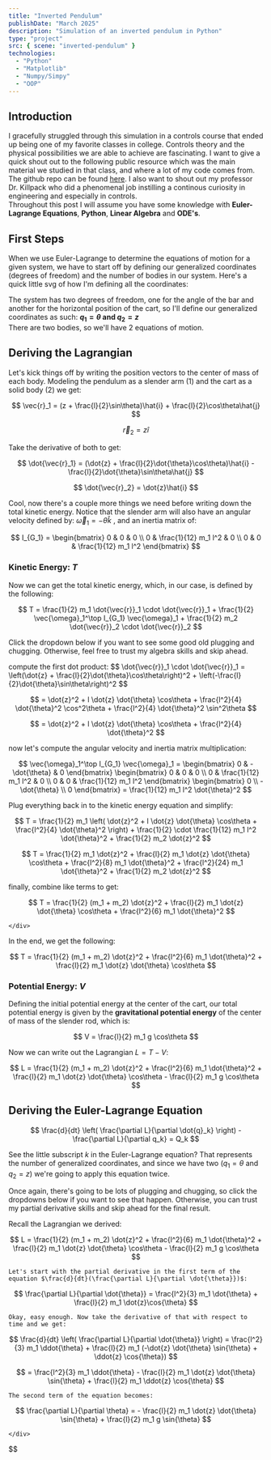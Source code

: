 ```yaml
---
title: "Inverted Pendulum"
publishDate: "March 2025"
description: "Simulation of an inverted pendulum in Python"
type: "project"
src: { scene: "inverted-pendulum" }
technologies:
  - "Python"
  - "Matplotlib"
  - "Numpy/Simpy"
  - "OOP"
---
```


## Introduction

I gracefully struggled through this simulation in a controls course that ended up being one of my favorite classes in college. Controls theory and the physical possibilities we are able to achieve are fascinating. I want to give a quick shout out to the following public resource which was the main material we studied in that class, and where a lot of my code comes from. The github repo can be found [here](https://github.com/byu-controlbook/controlbook_public). I also want to shout out my professor Dr. Killpack who did a phenomenal job instilling a continous curiosity in engineering and especially in controls.  
Throughout this post I will assume you have some knowledge with **Euler-Lagrange Equations**, **Python**, **Linear Algebra** and **ODE's**.

## First Steps

When we use Euler-Lagrange to determine the equations of motion for a given system, we have to start off by defining our generalized coordinates (degrees of freedom) and the number of bodies in our system. Here's a quick little svg of how I'm defining all the coordinates:

<InvertedPendulumSVG />

The system has two degrees of freedom, one for the angle of the bar and another for the horizontal position of the cart, so I'll define our generalized coordinates as such: **$q_1 = \theta$ and $q_2 = z$**  
There are two bodies, so we'll have 2 equations of motion.

## Deriving the Lagrangian

Let's kick things off by writing the position vectors to the center of mass of each body. Modeling the pendulum as a slender arm (1) and the cart as a solid body (2) we get:

$$
\vec{r}_1 = (z + \frac{l}{2}\sin\theta)\hat{i} + \frac{l}{2}\cos\theta\hat{j}
$$

$$
\vec{r}_2 = z\hat{i}
$$

Take the derivative of both to get:

$$
\dot{\vec{r}_1} = (\dot{z} + \frac{l}{2}\dot{\theta}\cos\theta)\hat{i} - \frac{l}{2}\dot{\theta}\sin\theta\hat{j}
$$

$$
\dot{\vec{r}_2} = \dot{z}\hat{i}
$$

Cool, now there's a couple more things we need before writing down the total kinetic energy. Notice that the slender arm will also have an angular velocity defined by: $\vec{\omega}_1 = -\dot{\theta}\hat{k}$ , and an inertia matrix of:

$$
I_{G_1} = \begin{bmatrix}
0 & 0 & 0 \\
0 & \frac{1}{12} m_1 l^2 & 0 \\
0 & 0 & \frac{1}{12} m_1 l^2
\end{bmatrix}
$$

### Kinetic Energy: $T$

Now we can get the total kinetic energy, which, in our case, is defined by the following:

$$
T = \frac{1}{2} m_1 \dot{\vec{r}}_1 \cdot \dot{\vec{r}}_1 + \frac{1}{2} \vec{\omega}_1^\top I_{G_1} \vec{\omega}_1 + \frac{1}{2} m_2 \dot{\vec{r}}_2 \cdot \dot{\vec{r}}_2
$$

Click the dropdown below if you want to see some good old plugging and chugging. Otherwise, feel free to trust my algebra skills and skip ahead.

<Dropdown label="KE derivation">
    <div className="bg-primary/50 backdrop-blur-md border border-palette-1 rounded-md px-3">
compute the first dot product:
$$
\dot{\vec{r}}_1 \cdot \dot{\vec{r}}_1 =
\left(\dot{z} + \frac{l}{2}\dot{\theta}\cos\theta\right)^2 + \left(-\frac{l}{2}\dot{\theta}\sin\theta\right)^2
$$

$$
= \dot{z}^2 + l \dot{z} \dot{\theta} \cos\theta + \frac{l^2}{4} \dot{\theta}^2 \cos^2\theta + \frac{l^2}{4} \dot{\theta}^2 \sin^2\theta
$$

$$
= \dot{z}^2 + l \dot{z} \dot{\theta} \cos\theta + \frac{l^2}{4} \dot{\theta}^2
$$

now let's compute the angular velocity and inertia matrix multiplication:

$$
\vec{\omega}_1^\top I_{G_1} \vec{\omega}_1 =
\begin{bmatrix} 0 & -\dot{\theta} & 0 \end{bmatrix}
\begin{bmatrix} 0 & 0 & 0 \\ 0 & \frac{1}{12} m_1 l^2 & 0 \\ 0 & 0 & \frac{1}{12} m_1 l^2 \end{bmatrix}
\begin{bmatrix} 0 \\ -\dot{\theta} \\ 0 \end{bmatrix} = \frac{1}{12} m_1 l^2 \dot{\theta}^2
$$

Plug everything back in to the kinetic energy equation and simplify:

$$
T = \frac{1}{2} m_1 \left( \dot{z}^2 + l \dot{z} \dot{\theta} \cos\theta + \frac{l^2}{4} \dot{\theta}^2 \right) + \frac{1}{2} \cdot \frac{1}{12} m_1 l^2 \dot{\theta}^2 + \frac{1}{2} m_2 \dot{z}^2
$$

$$
T = \frac{1}{2} m_1 \dot{z}^2 + \frac{l}{2} m_1 \dot{z} \dot{\theta} \cos\theta + \frac{l^2}{8} m_1 \dot{\theta}^2 + \frac{l^2}{24} m_1 \dot{\theta}^2 + \frac{1}{2} m_2 \dot{z}^2
$$

finally, combine like terms to get:

$$
T = \frac{1}{2} (m_1 + m_2) \dot{z}^2 + \frac{l}{2} m_1 \dot{z} \dot{\theta} \cos\theta + \frac{l^2}{6} m_1 \dot{\theta}^2
$$

    </div>

</Dropdown>

In the end, we get the following:

$$
T = \frac{1}{2} (m_1 + m_2) \dot{z}^2 + \frac{l^2}{6} m_1 \dot{\theta}^2 + \frac{l}{2} m_1 \dot{z} \dot{\theta} \cos\theta
$$

### Potential Energy: $V$

Defining the initial potential energy at the center of the cart, our total potential energy is given by the **gravitational potential energy** of the center of mass of the slender rod, which is:

$$
V = \frac{l}{2} m_1 g \cos\theta
$$

Now we can write out the Lagrangian $L = T - V$:

$$
L = \frac{1}{2} (m_1 + m_2) \dot{z}^2 + \frac{l^2}{6} m_1 \dot{\theta}^2 + \frac{l}{2} m_1 \dot{z} \dot{\theta} \cos\theta - \frac{l}{2} m_1 g \cos\theta
$$

## Deriving the Euler-Lagrange Equation

$$
\frac{d}{dt} \left( \frac{\partial L}{\partial \dot{q}_k} \right) - \frac{\partial L}{\partial q_k} = Q_k
$$

See the little subscript $k$ in the Euler-Lagrange equation? That represents the number of generalized coordinates, and since we have two ($q_1 = \theta$ and $q_2 = z$) we're going to apply this equation twice.

Once again, there's going to be lots of plugging and chugging, so click the dropdowns below if you want to see that happen. Otherwise, you can trust my partial derivative skills and skip ahead for the final result.

<Dropdown label="θ" >
    <div className="bg-primary/50 backdrop-blur-md border border-palette-1 rounded-md px-3">
    Recall the Lagrangian we derived:

$$
L = \frac{1}{2} (m_1 + m_2) \dot{z}^2 + \frac{l^2}{6} m_1 \dot{\theta}^2 + \frac{l}{2} m_1 \dot{z} \dot{\theta} \cos\theta - \frac{l}{2} m_1 g \cos\theta
$$

    Let's start with the partial derivative in the first term of the equation $\frac{d}{dt}(\frac{\partial L}{\partial \dot{\theta}})$:

$$
\frac{\partial L}{\partial \dot{\theta}} = \frac{l^2}{3} m_1 \dot{\theta} + \frac{l}{2} m_1 \dot{z}\cos{\theta}
$$

    Okay, easy enough. Now take the derivative of that with respect to time and we get:

$$
\frac{d}{dt} \left( \frac{\partial L}{\partial \dot{\theta}} \right) = \frac{l^2}{3} m_1 \ddot{\theta} + \frac{l}{2} m_1 (-\dot{z} \dot{\theta} \sin{\theta} + \ddot{z} \cos{\theta})
$$

$$
    = \frac{l^2}{3} m_1 \ddot{\theta} - \frac{l}{2} m_1 \dot{z} \dot{\theta} \sin{\theta} + \frac{l}{2} m_1 \ddot{z} \cos{\theta}
$$

    The second term of the equation becomes:

$$
\frac{\partial L}{\partial \theta} = - \frac{l}{2} m_1 \dot{z} \dot{\theta} \sin{\theta} + \frac{l}{2} m_1 g \sin{\theta}
$$

    </div>

</Dropdown>

<WorkInProgress width="50%" />
$$
